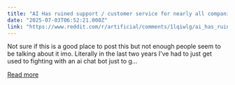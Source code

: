 ```yaml
---
title: "AI Has ruined support / customer service for nearly all companies"
date: "2025-07-03T06:52:21.000Z"
link: "https://www.reddit.com/r/artificial/comments/1lqiwlg/ai_has_ruined_support_customer_service_for_nearly/"
---
```


Not sure if this is a good place to post this but not enough people seem to be talking about it imo. Literally in the last two years I’ve had to just get used to fighting with an ai chat bot just to g...

[Read more](https://www.reddit.com/r/artificial/comments/1lqiwlg/ai_has_ruined_support_customer_service_for_nearly/)

